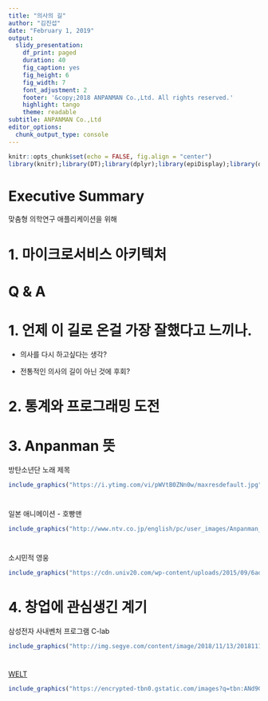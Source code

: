 ```yaml
---
title: "의사의 길"
author: "김진섭"
date: "February 1, 2019"
output:
  slidy_presentation: 
    df_print: paged
    duration: 40
    fig_caption: yes
    fig_height: 6
    fig_width: 7
    font_adjustment: 2
    footer: '&copy;2018 ANPANMAN Co.,Ltd. All rights reserved.'
    highlight: tango
    theme: readable
subtitle: ANPANMAN Co.,Ltd
editor_options:
  chunk_output_type: console
---
```


<style>
p.caption {
  font-size: 0.2em;
}
</style>


```r
knitr::opts_chunk$set(echo = FALSE, fig.align = "center")
library(knitr);library(DT);library(dplyr);library(epiDisplay);library(data.table)
```



# Executive Summary 


맞춤형 의학연구 애플리케이션을 위해



    


# 1. 마이크로서비스 아키텍처 

#



# Q & A {.bigger}

# 1. 언제 이 길로 온걸 가장 잘했다고 느끼나.

* 의사를 다시 하고싶다는 생각? 

* 전통적인 의사의 길이 아닌 것에 후회?

# 2. 통계와 프로그래밍 도전 

# 3. Anpanman 뜻

방탄소년단 노래 제목 

```r
include_graphics("https://i.ytimg.com/vi/pWVtB0ZNn0w/maxresdefault.jpg")
```


# 

일본 애니메이션 - 호빵맨

```r
include_graphics("http://www.ntv.co.jp/english/pc/user_images/Anpanman_New_Sample_0907_logo.jpg")
```

#

소시민적 영웅

```r
include_graphics("https://cdn.univ20.com/wp-content/uploads/2015/09/6ad068981c0b84b8dc197ebd9b44bd2a.jpg")
```

# 4. 창업에 관심생긴 계기

삼성전자 사내벤처 프로그램 C-lab

```r
include_graphics("http://img.segye.com/content/image/2018/11/13/20181113003836_0.jpg")
```


#

[WELT](https://www.weltcorp.com/)

```r
include_graphics("https://encrypted-tbn0.gstatic.com/images?q=tbn:ANd9GcSMwWnFkSB64-AzQn0dC2s6LHYmut4eRPeQBXmuz6xE3lIAnMy2")
```




